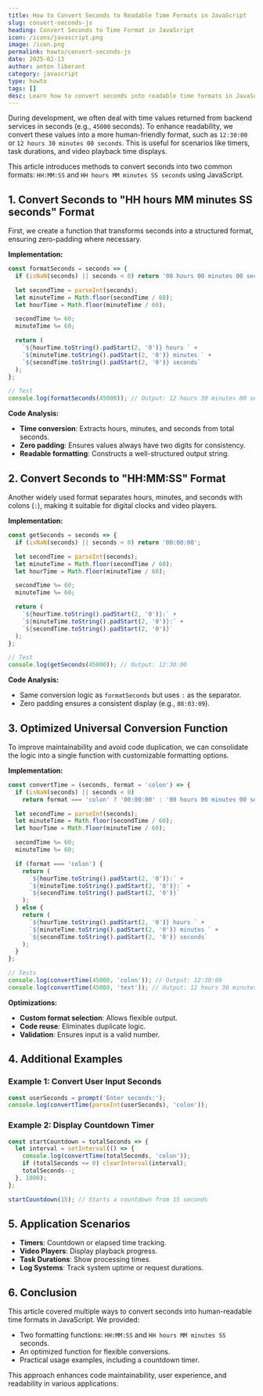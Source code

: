 ```yaml
---
title: How to Convert Seconds to Readable Time Formats in JavaScript
slug: convert-seconds-js
heading: Convert Seconds to Time Format in JavaScript
icon: /icons/javascript.png
image: /icon.png
permalink: howto/convert-seconds-js
date: 2025-02-13
author: anton liberant
category: javascript
type: howto
tags: []
desc: Learn how to convert seconds into readable time formats in JavaScript. Step-by-step guide with examples for hours, minutes, and seconds in timers and video players.
---
```


During development, we often deal with time values returned from backend services in seconds (e.g., `45000` seconds). To enhance readability, we convert these values into a more human-friendly format, such as `12:30:00` or `12 hours 30 minutes 00 seconds`. This is useful for scenarios like timers, task durations, and video playback time displays.

This article introduces methods to convert seconds into two common formats: `HH:MM:SS` and `HH hours MM minutes SS seconds` using JavaScript.

## 1. Convert Seconds to "HH hours MM minutes SS seconds" Format

First, we create a function that transforms seconds into a structured format, ensuring zero-padding where necessary.

**Implementation:**

```js
const formatSeconds = seconds => {
  if (isNaN(seconds) || seconds < 0) return '00 hours 00 minutes 00 seconds';

  let secondTime = parseInt(seconds);
  let minuteTime = Math.floor(secondTime / 60);
  let hourTime = Math.floor(minuteTime / 60);

  secondTime %= 60;
  minuteTime %= 60;

  return (
    `${hourTime.toString().padStart(2, '0')} hours ` +
    `${minuteTime.toString().padStart(2, '0')} minutes ` +
    `${secondTime.toString().padStart(2, '0')} seconds`
  );
};

// Test
console.log(formatSeconds(45000)); // Output: 12 hours 30 minutes 00 seconds
```

**Code Analysis:**

- **Time conversion**: Extracts hours, minutes, and seconds from total seconds.
- **Zero padding**: Ensures values always have two digits for consistency.
- **Readable formatting**: Constructs a well-structured output string.

## 2. Convert Seconds to "HH:MM:SS" Format

Another widely used format separates hours, minutes, and seconds with colons (`:`), making it suitable for digital clocks and video players.

**Implementation:**

```js
const getSeconds = seconds => {
  if (isNaN(seconds) || seconds < 0) return '00:00:00';

  let secondTime = parseInt(seconds);
  let minuteTime = Math.floor(secondTime / 60);
  let hourTime = Math.floor(minuteTime / 60);

  secondTime %= 60;
  minuteTime %= 60;

  return (
    `${hourTime.toString().padStart(2, '0')}:` +
    `${minuteTime.toString().padStart(2, '0')}:` +
    `${secondTime.toString().padStart(2, '0')}`
  );
};

// Test
console.log(getSeconds(45000)); // Output: 12:30:00
```

**Code Analysis:**

- Same conversion logic as `formatSeconds` but uses `:` as the separator.
- Zero padding ensures a consistent display (e.g., `08:03:09`).

## 3. Optimized Universal Conversion Function

To improve maintainability and avoid code duplication, we can consolidate the logic into a single function with customizable formatting options.

**Implementation:**

```js
const convertTime = (seconds, format = 'colon') => {
  if (isNaN(seconds) || seconds < 0)
    return format === 'colon' ? '00:00:00' : '00 hours 00 minutes 00 seconds';

  let secondTime = parseInt(seconds);
  let minuteTime = Math.floor(secondTime / 60);
  let hourTime = Math.floor(minuteTime / 60);

  secondTime %= 60;
  minuteTime %= 60;

  if (format === 'colon') {
    return (
      `${hourTime.toString().padStart(2, '0')}:` +
      `${minuteTime.toString().padStart(2, '0')}:` +
      `${secondTime.toString().padStart(2, '0')}`
    );
  } else {
    return (
      `${hourTime.toString().padStart(2, '0')} hours ` +
      `${minuteTime.toString().padStart(2, '0')} minutes ` +
      `${secondTime.toString().padStart(2, '0')} seconds`
    );
  }
};

// Tests
console.log(convertTime(45000, 'colon')); // Output: 12:30:00
console.log(convertTime(45000, 'text')); // Output: 12 hours 30 minutes 00 seconds
```

**Optimizations:**

- **Custom format selection**: Allows flexible output.
- **Code reuse**: Eliminates duplicate logic.
- **Validation**: Ensures input is a valid number.

## 4. Additional Examples

### Example 1: Convert User Input Seconds

```js
const userSeconds = prompt('Enter seconds:');
console.log(convertTime(parseInt(userSeconds), 'colon'));
```

### Example 2: Display Countdown Timer

```js
const startCountdown = totalSeconds => {
  let interval = setInterval(() => {
    console.log(convertTime(totalSeconds, 'colon'));
    if (totalSeconds <= 0) clearInterval(interval);
    totalSeconds--;
  }, 1000);
};

startCountdown(15); // Starts a countdown from 15 seconds
```

## 5. Application Scenarios

- **Timers**: Countdown or elapsed time tracking.
- **Video Players**: Display playback progress.
- **Task Durations**: Show processing times.
- **Log Systems**: Track system uptime or request durations.

## 6. Conclusion

This article covered multiple ways to convert seconds into human-readable time formats in JavaScript. We provided:

- Two formatting functions: `HH:MM:SS` and `HH hours MM minutes SS` seconds.
- An optimized function for flexible conversions.
- Practical usage examples, including a countdown timer.

This approach enhances code maintainability, user experience, and readability in various applications.
